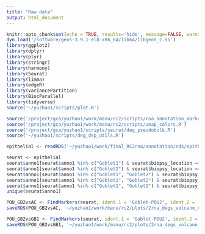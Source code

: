 ```yaml
---
title: "Raw data"
output: html_document
---
```


```r
knitr::opts_chunk$set(echo = TRUE, results='hide', message=FALSE, warning=FALSE, fig.height = 7, fig.width = 7)
dyn.load('/software/geos-3.9.1-el8-x86_64/lib64/libgeos_c.so')
library(ggplot2)
library(dplyr)
library(plyr)
library(stringr)
library(harmony)
library(Seurat)
library(limma)
library(edgeR)
library(variancePartition)
library(BiocParallel)
library(tidyverse)
source('~/yuzhao1/scripts/plot.R')
```

```r
source('/project/gca/yuzhao1/work/manu/rc2/scripts/rna_annotation_markers.R')
source('/project/gca/yuzhao1/work/manu/rc2/scripts/umap_colors.R')
source('/project/gca/yuzhao1/scripts/seurat/deg_pseudobulk.R')
source('~/yuzhao1/scripts/deg_dep_utils.R')
```

```r
epithelial <- readRDS('~/yuzhao1/work/final_RC2rna/annotation/rds/epithelial3.rds')
```

```r
seurat <- epithelial
seurat$anno1[seurat$anno1 %in% c("Goblet1") & seurat$biopsy_location =='POU'] <- 'Goblet-POU1'
seurat$anno1[seurat$anno1 %in% c("Goblet2") & seurat$biopsy_location =='POU'] <- 'Goblet-POU2'
seurat$anno1[seurat$anno1 %in% c("Goblet1", "Goblet2") & seurat$biopsy_location =='PP'] <- 'Goblet-PP'
seurat$anno1[seurat$anno1 %in% c("Goblet1", "Goblet2") & seurat$biopsy_location =='TI'] <- 'Goblet-TI'
seurat$anno1[seurat$anno1 %in% c("Goblet1", "Goblet2") & seurat$biopsy_location =='AC'] <- 'Goblet-AC'
unique(seurat$anno1)
```

```r
POU_GB2vsAC <- FindMarkers(seurat, ident.1 = 'Goblet-POU2', ident.2 = 'Goblet-AC', group.by = 'anno1', logfc.threshold = 0.5)
saveRDS(POU_GB2vsAC, '~/yuzhao1/work/manu/rc2/plots/2rna_degs_volcano_others/POU_GB2vsAC.rds')
```

```r
POU_GB2vsGB1 <- FindMarkers(seurat, ident.1 = 'Goblet-POU2', ident.2 = 'Goblet-POU1', group.by = 'anno1', logfc.threshold = 0.5)
saveRDS(POU_GB2vsGB1, '~/yuzhao1/work/manu/rc2/plots/2rna_degs_volcano_others/POU_GB2vsGB1.rds')
```























